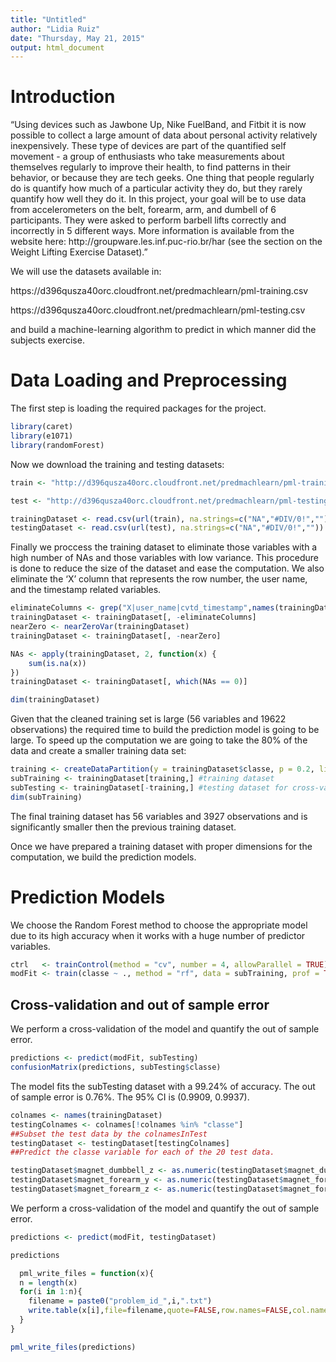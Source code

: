 ```yaml
---
title: "Untitled"
author: "Lidia Ruiz"
date: "Thursday, May 21, 2015"
output: html_document
---
```

# Introduction

"Using devices such as Jawbone Up, Nike FuelBand, and Fitbit it is now possible to collect a large amount of data about personal activity relatively inexpensively. These type of devices are part of the quantified self movement - a group of enthusiasts who take measurements about themselves regularly to improve their health, to find patterns in their behavior, or because they are tech geeks. One thing that people regularly do is quantify how much of a particular activity they do, but they rarely quantify how well they do it. In this project, your goal will be to use data from accelerometers on the belt, forearm, arm, and dumbell of 6 participants. They were asked to perform barbell lifts correctly and incorrectly in 5 different ways. More information is available from the website here: http://groupware.les.inf.puc-rio.br/har (see the section on the Weight Lifting Exercise Dataset). "

We will use the datasets available in:

https://d396qusza40orc.cloudfront.net/predmachlearn/pml-training.csv

https://d396qusza40orc.cloudfront.net/predmachlearn/pml-testing.csv

and build a machine-learning algorithm to predict in which manner did the subjects exercise.

# Data Loading and Preprocessing

The first step is loading the required packages for the project.

```r
library(caret)
library(e1071)
library(randomForest)
```

Now we download the training and testing datasets:

```r
train <- "http://d396qusza40orc.cloudfront.net/predmachlearn/pml-training.csv"

test <- "http://d396qusza40orc.cloudfront.net/predmachlearn/pml-testing.csv"

trainingDataset <- read.csv(url(train), na.strings=c("NA","#DIV/0!",""))
testingDataset <- read.csv(url(test), na.strings=c("NA","#DIV/0!",""))

```

Finally we proccess the training dataset to eliminate those variables with a high number of NAs and those variables with low variance. This procedure is done to reduce the size of the dataset and ease the computation. We also eliminate the 'X' column that represents the row number, the user name, and the timestamp related variables.

```r
eliminateColumns <- grep("X|user_name|cvtd_timestamp",names(trainingDataset))
trainingDataset <- trainingDataset[, -eliminateColumns]
nearZero <- nearZeroVar(trainingDataset)
trainingDataset <- trainingDataset[, -nearZero]

NAs <- apply(trainingDataset, 2, function(x) {
    sum(is.na(x))
})
trainingDataset <- trainingDataset[, which(NAs == 0)]

dim(trainingDataset)
```


Given that the cleaned training set is large (56 variables and 19622 observations) the required time to build the prediction model is going to be large. To speed up the computation we are going to take the 80% of the data and create a smaller training data set:

```r
training <- createDataPartition(y = trainingDataset$classe, p = 0.2, list = FALSE)
subTraining <- trainingDataset[training,] #training dataset
subTesting <- trainingDataset[-training,] #testing dataset for cross-validation
dim(subTraining)
```

The final training dataset has 56 variables and 3927 observations and is significantly smaller then the previous training dataset. 

Once we have prepared a training dataset with proper dimensions for the computation, we build the prediction models.

# Prediction Models

We choose the Random Forest method to choose the appropriate model due to its high accuracy when it works with a huge number of predictor variables.

```r
ctrl   <- trainControl(method = "cv", number = 4, allowParallel = TRUE)
modFit <- train(classe ~ ., method = "rf", data = subTraining, prof = TRUE, trControl = ctrl)
```

## Cross-validation and out of sample error
We perform a cross-validation of the model and quantify the out of sample error.
```r
predictions <- predict(modFit, subTesting)
confusionMatrix(predictions, subTesting$classe)
``` 

The model fits the subTesting dataset with a 99.24% of accuracy. The out of sample error is 0.76%. The 95% CI is (0.9909, 0.9937).

```r
colnames <- names(trainingDataset)
testingColnames <- colnames[!colnames %in% "classe"]
##Subset the test data by the colnamesInTest
testingDataset <- testingDataset[testingColnames]
##Predict the classe variable for each of the 20 test data.

testingDataset$magnet_dumbbell_z <- as.numeric(testingDataset$magnet_dumbbell_z)
testingDataset$magnet_forearm_y <- as.numeric(testingDataset$magnet_forearm_y)
testingDataset$magnet_forearm_z <- as.numeric(testingDataset$magnet_forearm_z)

```

We perform a cross-validation of the model and quantify the out of sample error.
```r
predictions <- predict(modFit, testingDataset)

predictions
``` 
```r
  pml_write_files = function(x){
  n = length(x)
  for(i in 1:n){
    filename = paste0("problem_id_",i,".txt")
    write.table(x[i],file=filename,quote=FALSE,row.names=FALSE,col.names=FALSE)
  }
}

pml_write_files(predictions)
```